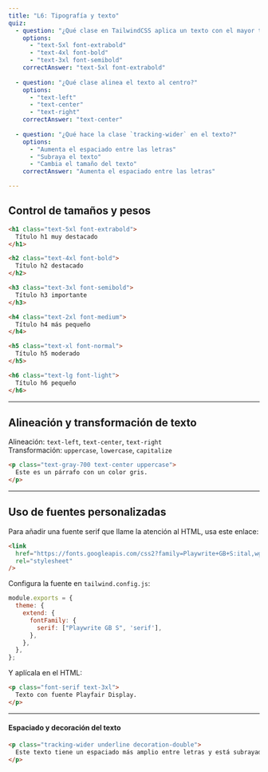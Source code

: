 ```yaml
---
title: "L6: Tipografía y texto"
quiz:
  - question: "¿Qué clase en TailwindCSS aplica un texto con el mayor tamaño y peso?"
    options:
      - "text-5xl font-extrabold"
      - "text-4xl font-bold"
      - "text-3xl font-semibold"
    correctAnswer: "text-5xl font-extrabold"
    
  - question: "¿Qué clase alinea el texto al centro?"
    options:
      - "text-left"
      - "text-center"
      - "text-right"
    correctAnswer: "text-center"
    
  - question: "¿Qué hace la clase `tracking-wider` en el texto?"
    options:
      - "Aumenta el espaciado entre las letras"
      - "Subraya el texto"
      - "Cambia el tamaño del texto"
    correctAnswer: "Aumenta el espaciado entre las letras"

---
```



## Control de tamaños y pesos


```html live
<h1 class="text-5xl font-extrabold">
  Título h1 muy destacado
</h1>

<h2 class="text-4xl font-bold">
  Título h2 destacado
</h2>

<h3 class="text-3xl font-semibold">
  Título h3 importante
</h3>

<h4 class="text-2xl font-medium">
  Título h4 más pequeño
</h4>

<h5 class="text-xl font-normal">
  Título h5 moderado
</h5>

<h6 class="text-lg font-light">
  Título h6 pequeño
</h6>

```

---

## Alineación y transformación de texto

Alineación: `text-left`, `text-center`, `text-right`  
Transformación: `uppercase`, `lowercase`, `capitalize`


```html live
<p class="text-gray-700 text-center uppercase">
  Este es un párrafo con un color gris.
</p>
```

---

## Uso de fuentes personalizadas

Para añadir una fuente serif que llame la atención al HTML, usa este enlace:

```html
<link
  href="https://fonts.googleapis.com/css2?family=Playwrite+GB+S:ital,wght@0,100..400;1,100..400&display=swap"
  rel="stylesheet"
/>
```

Configura la fuente en `tailwind.config.js`:

```js
module.exports = {
  theme: {
    extend: {
      fontFamily: {
        serif: ["Playwrite GB S", 'serif'],
      },
    },
  },
};
```

Y aplícala en el HTML:


```html live
<p class="font-serif text-3xl">
  Texto con fuente Playfair Display.
</p>
```

---

#### Espaciado y decoración del texto


```html live
<p class="tracking-wider underline decoration-double">
  Este texto tiene un espaciado más amplio entre letras y está subrayado con doble línea.
</p>
```